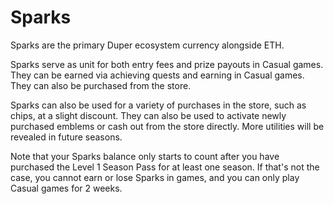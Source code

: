# Sparks

Sparks are the primary Duper ecosystem currency alongside ETH.

Sparks serve as unit for both entry fees and prize payouts in Casual games. They can be earned via achieving quests and earning in Casual games. They can also be purchased from the store.

Sparks can also be used for a variety of purchases in the store, such as chips, at a slight discount. They can also be used to activate newly purchased emblems or cash out from the store directly. More utilities will be revealed in future seasons.

Note that your Sparks balance only starts to count after you have purchased the Level 1 Season Pass for at least one season. If that's not the case, you cannot earn or lose Sparks in games, and you can only play Casual games for 2 weeks.